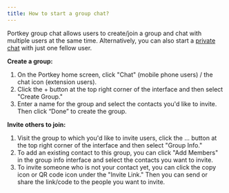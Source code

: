 ```yaml
---
title: How to start a group chat?
---
```


Portkey group chat allows users to create/join a group and chat with multiple users at the same time.
Alternatively, you can also start a [private chat](/docs/How-to-start-a-private-chat "") with just one fellow user.

**Create a group:**

1. On the Portkey home screen, click "Chat" (mobile phone users) / the chat icon (extension users).
2. Click the + button at the top right corner of the interface and then select "Create Group."
3. Enter a name for the group and select the contacts you'd like to invite. Then click “Done” to create the group.

**Invite others to join:**

1. Visit the group to which you'd like to invite users, click the ... button at the top right corner of the interface and then select "Group Info."
2. To add an existing contact to this group, you can click "Add Members" in the group info interface and select the contacts you want to invite.
3. To invite someone who is not your contact yet, you can click the copy icon or QR code icon under the "Invite Link." Then you can send or share the link/code to the people you want to invite.
